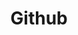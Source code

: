 ---
title: "Github"
slug: "https://github.com/lukasdcns"
slug_title: "Github de Lukas Descoins"
icon: "./github.png"
icon_alt: "Icone de Github"
---